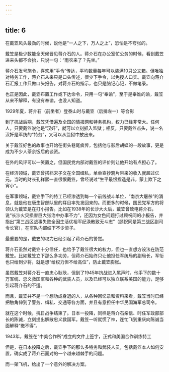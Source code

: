 ```yaml
---
---
---
```

title: 6
---



在戴笠风头最劲的时候，说他是“一人之下，万人之上”，恐怕是不夸张的。

戴笠是极少数能全天候晋见蒋介石的人。蒋介石在办公室忙公务的时候，看到戴笠进来头都不会抬，只说一句：“雨农来了？先坐。”

蒋介石发号施令，喜欢用“手令”传达，平均数量每年可以装满10只公文箱。但唯独对特务工作，蒋介石从来只是口头传述，很少下手令，以免授人口实。戴笠向蒋介石汇报工作只做口头报告，对蒋介石的指示，也只是脑记心记，不做笔录。

也正是因此，戴笠布置工作或下达命令，只用一句“奉谕”，至于是奉谁的谕，戴笠从来不解释，有没有奉谕，也没人知道。

1929年夏，蒋介石（前坐者）登泰山时与戴笠（后排左一）等合影



到了抗战后期，戴笠凭借遍及全国的情报网和特务机构，权力已经非常大。任何人，只要戴笠说他是“汉奸”，就可以立刻抓入监狱；相反，只要戴笠点头，说一名汉奸是军统的“特务”，又可以从监狱中放出来。

关于戴笠好色的故事也开始在街头巷尾疯传，包括他与影后胡蝶的一段故事，更是成为不少人茶余饭后的谈资。

在外的风评可以一笑置之，但国民党内部对戴笠的评价则让他开始有点担心了。

在经济领域，戴笠曾搭档宋子文在全国缉私，单单查抄鸦片带来的收入就超过亿元。当时的财长孔祥熙一直很恨戴笠，曾经说过“生平最恨捏造是非，蒙上欺下之宵小”。

在军事领域，戴笠手下的特工已经渗透到每一个前线战斗单位，“南京大屠杀”的消息，就是他在唐生智部队里的耳目率先发回来的。而更多的时候，国民党军方的将领认为戴笠是在打小报告。比如在1938年的长沙大火后，戴笠曾致电蒋介石，说“长沙火灾损害巨大张治中办事不力”，还因为女色问题打过顾祝同的小报告，并指出“第三战区战事失败全因生活优裕军纪涣散致无斗志”（顾祝同是第三战区副司令长官），在军队内部结下不少梁子。

最重要的是，戴笠的权力已经引起了蒋介石的警觉。

蒋介石虽然对戴笠十分信任，也给予了戴笠很大的权力，但也一直想方设法在防范戴笠。比如戴笠立下那么多功劳，但蒋介石始终只让他担任军统局的副局长，军衔也只给到少将，就是想“给权力但不给高位”，防止戴笠膨胀。

虽然戴笠对蒋介石一直忠心耿耿，但到了1945年抗战进入尾声时，他手下的数十万军统、忠义救国军和各种的武装人员，以及已经可以独立联系美国的能力，足够引起蒋介石的不适。

而且，戴笠并不是一个想功成身退的人，从各种回忆录和资料来看，戴笠当时已经把触角伸到了警务、缉私、交通等各方面，并且有意担任中华民国海军总司令。

就在这个时候，抗日战争结束了。日本一投降，同样是蒋介石亲信、时任军政部部长的陈诚，立刻提出解散忠义救国军。戴笠一听就慌了神，连忙飞到重庆向陈诚当面解释“撤不得”。

1943年，戴笠在“中美合作所”成立的文件上签字，正式和美国合作训练特工



但是，在日本投降之后，戴笠手下的那么多特务和武装人员，包括戴笠本人如何安置，确实成了蒋介石面对的一个越来越棘手的问题。

而一架飞机，给出了一个意外的解决方案。